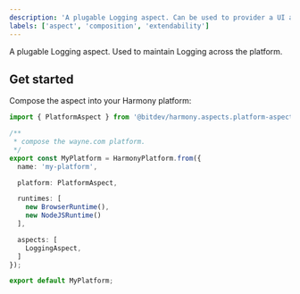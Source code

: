 ```yaml
---
description: 'A plugable Logging aspect. Can be used to provider a UI and API.'
labels: ['aspect', 'composition', 'extendability']
---
```


A plugable Logging aspect. Used to maintain Logging across the platform.

## Get started

Compose the aspect into your Harmony platform:

```ts
import { PlatformAspect } from '@bitdev/harmony.aspects.platform-aspect';

/**
 * compose the wayne.com platform.
 */    
export const MyPlatform = HarmonyPlatform.from({
  name: 'my-platform',

  platform: PlatformAspect,

  runtimes: [
    new BrowserRuntime(),
    new NodeJSRuntime()
  ],

  aspects: [
    LoggingAspect,
  ]
});

export default MyPlatform;
```